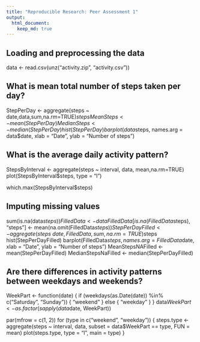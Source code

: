 ```yaml
---
title: "Reproducible Research: Peer Assessment 1"
output: 
  html_document:
    keep_md: true
---
```



## Loading and preprocessing the data

data <- read.csv(unz("activity.zip", "activity.csv"))

## What is mean total number of steps taken per day?


StepPerDay <- aggregate(steps ~ date,data,sum,na.rm=TRUE)$steps
MeanSteps <- mean(StepPerDay)
MedianSteps <- median (StepPerDay)
hist(StepPerDay)
barplot(data$steps, names.arg = data$date, xlab = "Date", ylab = "Number of steps")


## What is the average daily activity pattern?


StepsByInterval <- aggregate(steps ~ interval, data, mean,na.rm=TRUE)
plot(StepsByInterval$steps, type = "l")

which.max(StepsByInterval$steps)

## Imputing missing values


sum(is.na(data$steps))
FilledData <- data
FilledData[is.na(FilledData$steps), "steps"] <- mean(na.omit(FilledData$steps))
StepPerDayFilled <- aggregate(steps ~ date,FilledData,sum,na.rm=TRUE)$steps
hist(StepPerDayFilled)
barplot(FilledData$steps, names.arg = FilledData$date, xlab = "Date", ylab = "Number of steps")
MeanStepsNAFilled <- mean(StepPerDayFilled)
MedianStepsNaFilled <- median(StepPerDayFilled)




## Are there differences in activity patterns between weekdays and weekends?


WeekPart <- function(date) 
{
    if (weekdays(as.Date(date)) %in% c("Saturday", "Sunday")) 
    {
        "weekend"
    } 
    else 
    {
        "weekday"
    }
}
data$WeekPart <- as.factor(sapply(data$date, WeekPart))


par(mfrow = c(1, 2))
for (type in c("weekend", "weekday")) 
{
    steps.type <- aggregate(steps ~ interval, data, subset = data$WeekPart == type, FUN = mean)
    plot(steps.type, type = "l", main = type)
}












